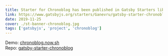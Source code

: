 ```yaml
---
title: Starter for Chronoblog has been published in Gatsby Starters library
link: https://www.gatsbyjs.org/starters/Ganevru/gatsby-starter-chronoblog/
date: 2019-11-25
cover: ./st-banner-chronoblog.jpg
tags: ['gatsbyjs', 'project', 'chronoblog']
---
```


Demo: [chronoblog.now.sh](https://chronoblog.now.sh/)  
Repo: [gatsby-starter-chronoblog](https://github.com/Chronoblog/gatsby-starter-chronoblog)
